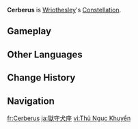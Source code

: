 {{Constellation Overview Infobox
|image       = Cerberus
|character   = Wriothesley
}}
'''Cerberus''' is [[Wriothesley]]'s [[Constellation]].

==Gameplay==
{{Constellation Table|Wriothesley}}

==Other Languages==
{{Other Languages
|en      = Cerberus
|zhs     = 守狱犬座
|zhs_rm  = Shǒuyùquǎn-zuò
|zht     = 守獄犬座
|zht_rm  = Shǒuyùquǎn-zuò
|zh_tl   = Prison-Guarding Dog Constellation
|zhja_note = {{zh|s=狱|t=獄|lit=prison}} likely refers to {{zh|s=地狱|t=地獄|tl=the underworld}} which in Greek mythology was guarded by {{w|Cerberus}}.
|ja      = 獄守犬座
|ja_rm   = Gokushuken-za{{Assumed}}
|ja_tl   = Prison-Guarding Dog Constellation
|ko      = 케르베로스<->자리
|ko_tl   = Cerberus Constellation
|es      = Cerberus
|fr      = Cerberus
|ru      = Сторожевой Пёс
|ru_tl   = Guard Dog
|th      = Cerberus
|vi      = {{tt|Cung|宮}} {{tt|Thủ Ngục Khuyển|守獄犬}}
|vi_tl   = Prison-Guarding Dog Constellation{{Sino|vi|part=1}}
|de      = Cerberus
|id      = Cerberus
|pt      = Custodiant Cerberus
|pt_tl   = 
|tr      = Kerberos
|tr_tl   = Cerberus
|it      = Cerberus
}}

==Change History==
{{Change History|4.1}}

==Navigation==
{{Constellation Navbox}}

[[fr:Cerberus]]
[[ja:獄守犬座]]
[[vi:Thủ Ngục Khuyển]]